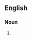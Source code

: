 {{also|détournements}}

==English==

===Noun===
{{head|en|noun plural form}}

# {{plural of|detournement|lang=en}}